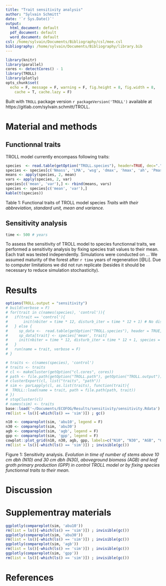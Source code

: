 ```yaml
---
title: "Trait sensitivity analysis"
author: "Sylvain Schmitt"
date: '`r Sys.Date()`'
output:
  html_document: default
  pdf_document: default
  word_document: default
csl: /home/sylvain/Documents/Bibliography/csl/mee.csl
bibliography: /home/sylvain/Documents/Bibliography/library.bib
---
```


```r
library(knitr)
library(parallel)
cores <- detectCores() - 1
library(TROLL)
library(plotly)
opts_chunk$set(
  echo = F, message = F, warning = F, fig.height = 8, fig.width = 8,
    cache = T, cache.lazy = F)
```

Built with `TROLL` package version `r packageVersion('TROLL')` available at https://gitlab.com/sylvain.schmitt/TROLL.

# Material and methods

## Functionnal traits

TROLL model currently encompass following traits:

```r
species  <- read.table(getOption("TROLL.species"), header=TRUE, dec=".", sep="", row.names = 1)
species <- species[c('Nmass', 'LMA', 'wsg', 'dmax', 'hmax', 'ah', 'Pmass', 'g1')]
means <- apply(species, 2, mean)
vars <- apply(species, 2, var)
species[c('mean', 'var'),] <- rbind(means, vars)
species <- species[c('mean', 'var'),]
kable(t(species))
```

Table 1: Functional traits of TROLL model species *Traits with their abbreviation, standard unit, mean and variance.*

## Sensitivity analysis

```r
time <- 500 # years
```

To assess the sensitivity of TROLL model to species functionnal traits, we performed a sensitivity analysis by fixing species trait values to their mean. Each trait was tested independently. Simulations were conducted on ... We assumed maturity of the forest after `r time` years of regeneration [@Li]. Due to computer limitations we did not run replicate (besides it should be necessary to reduce simulation stochasticity).

# Results

```r
options(TROLL.output = "sensitivity")
# build(verbose = F)
# for(trait in c(names(species), 'control')){
#   if(trait == 'control'){
#       init(nbiter = time * 12, disturb_iter = time * 12 + 1) # No disturbance
#   } else {
#     sp_data <-  read.table(getOption("TROLL.species"), header = TRUE, dec = ".", sep = "")
#     sp_data[trait] <- species['mean', trait]
#     init(nbiter = time * 12, disturb_iter = time * 12 + 1, species = sp_data) # No disturbance
#   }
#   run(name = trait, verbose = F)
# }
```

```r
# traits <- c(names(species), 'control')
# traits <- traits
# cl <- makeCluster(getOption("cl.cores", cores))
# path <- file.path(getOption("TROLL.path"), getOption("TROLL.output"))
# clusterExport(cl, list("traits", "path"))
# sim <- parLapply(cl, as.list(traits), function(trait){
#  TROLL::load(name = trait, path = file.path(path, trait)) 
# })
# stopCluster(cl)
# names(sim) <- traits
base::load('~/Documents/ECOFOG/Results/sensitivity/sensitivity.Rdata')
rm(list = ls()[-which(ls() == 'sim')]) ; gc()
```

```r
n10 <- compareplot(sim, 'abu10', legend = F)
n30 <- compareplot(sim, 'abu30')
agb <- compareplot(sim, 'agb', legend = F)
gpp <- compareplot(sim, 'gpp', legend = F)
cowplot::plot_grid(n10, n30, agb, gpp, labels=c("N10", "N30", "AGB", "GPP"), ncol = 2, nrow = 2)
rm(list = ls()[-which(ls() == 'sim')]) ; invisible(gc())
```

Figure 1: Sensitivity analysis. *Evolution in time of number of stems above 10 cm dbh (N10) and 30 cm dbh (N30), aboveground biomass (AGB) and leaf groth primary production (GPP) in control TROLL model or by fixing species functionnal traits to their mean.*

# Discussion

# Supplementray materials

```r
ggplotly(compareplot(sim, 'abu10'))
rm(list = ls()[-which(ls() == 'sim')]) ; invisible(gc())
ggplotly(compareplot(sim, 'abu30'))
rm(list = ls()[-which(ls() == 'sim')]) ; invisible(gc())
ggplotly(compareplot(sim, 'agb'))
rm(list = ls()[-which(ls() == 'sim')]) ; invisible(gc())
ggplotly(compareplot(sim, 'gpp'))
rm(list = ls()[-which(ls() == 'sim')]) ; invisible(gc())
```

# References
